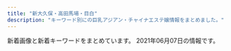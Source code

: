 ```yaml
---
title: "新大久保・高田馬場・目白"
description: "キーワード別にの巨乳アジアン・チャイナエステ嬢情報をまとめました。"
---
```


新着画像と新着キーワードをまとめています。
2021年06月07日の情報です。

<DmmAffiliateIns />
<KeywordTable
  shops={
    [
    {
        "keywords": {},
        "img_links": [
            "http://www.kity.work/img/yuka1.jpg",
            "http://www.kity.work/images/staff_t.jpg",
            "http://www.kity.work/images/7.jpg",
            "http://www.kity.work/img/nana1.jpg",
            "http://www.kity.work/img/sara2.jpg",
            "http://www.kity.work/images/interior_t.jpg",
            "http://www.kity.work/images/tg.jpg",
            "http://www.kity.work/images/s1.png",
            "http://www.kity.work/images/6.jpg",
            "http://www.kity.work/img/aoi2.jpg",
            "http://www.kity.work/images/head.jpg",
            "http://www.kity.work/img/sara1.jpg",
            "http://www.kity.work/images/int2.jpg",
            "http://www.kity.work/staff/yuka.jpg",
            "http://www.kity.work/images/3.jpg",
            "http://www.kity.work/staff/nana.jpg",
            "http://www.kity.work/images/tel.jpg",
            "http://www.kity.work/images/int1.jpg",
            "http://www.kity.work/images/news.jpg",
            "http://www.kity.work/images/s1.jpg",
            "http://www.kity.work/img/erina1.jpg",
            "http://www.kity.work/img/erina2.jpg",
            "http://www.kity.work/images/5.jpg",
            "http://www.kity.work/staff/sara.jpg",
            "http://www.kity.work/images/ac2.jpg",
            "http://www.kity.work/staff/erina.jpg",
            "http://www.kity.work/img/aoi1.jpg",
            "http://www.kity.work/images/sys.jpg",
            "http://www.kity.work/images/1.jpg",
            "http://www.kity.work/images/s2.jpg",
            "http://www.kity.work/img/yuka2.jpg",
            "http://www.kity.work/images/up.jpg",
            "http://www.kity.work/staff/aoi.jpg"
        ],
        "station": "JR\u9ad8\u7530\u99ac\u5834\u99c5\u65e9\u7a32\u7530\u53e3",
        "name": "\u98a8\u96c5\u5802 \uff5e\u3075\u3046\u304c\u3069\u3046\uff5e",
        "url": "http://www.kity.work/"
    },
    {
        "url": "http://massage-1.net/",
        "img_links": [
            "http://massage-1.net/images/staff_image/staf_05a.jpg",
            "http://massage-1.net/images/home/top.jpg",
            "http://massage-1.net/images/top/top_03.jpg",
            "http://massage-1.net/images/page_top.png",
            "http://massage-1.net/images/top/top_05.jpg",
            "http://massage-1.net/images/top/top_06.jpg",
            "http://massage-1.net/images/top/top_01.jpg",
            "http://massage-1.net/images/top/top_04.jpg",
            "http://massage-1.net/images/top/top_02.jpg",
            "http://massage-1.net/images/top/top_08.png"
        ],
        "station": "JR\u9ad8\u7530\u99ac\u5834\u99c5\u65e9\u7a32\u7530\u53e3",
        "name": "\u697d\u5712",
        "keywords": {}
    },
    {
        "img_links": [
            "https://www.cocoro556.in/img/material/p6_t1.png",
            "https://www.cocoro556.in/img/girl/list/slist12642f85375ac3eb532582567360874d2d6.jpg",
            "https://www.cocoro556.in/img/material/pageheaderimg2.jpg",
            "https://www.cocoro556.in/img/girl/thumb/smain1541a1f8e548a2959236fdd0e7abcde80ac7.jpg",
            "https://www.cocoro556.in/img/girl/main/smain1461f806d031a1244ccfaa8b4d307f6ef6d7.jpg",
            "https://www.cocoro556.in/img/material/photost1.png",
            "https://www.cocoro556.in/img/material/gm6_rollout.png",
            "https://www.cocoro556.in/img/material/photost5.png",
            "https://www.cocoro556.in/img/girl/list/slist146f806d031a1244ccfaa8b4d307f6ef6d7.jpg",
            "https://www.cocoro556.in/img/girl/thumb/smain1491773ceed1a7cd35919e9c6866285fb943.jpg",
            "https://www.cocoro556.in/img/girl/list/slist149a7ba2e87eeed7d2ede49599bc2037647.jpg",
            "https://www.cocoro556.in/img/girl/main/smain164135ee9e4407f412c3d2708030a189f1c0.jpg",
            "https://www.cocoro556.in/img/girl/thumb/smain16626b52cc464ee28ef5cf18bb2b1e5be8c2.jpg",
            "https://www.cocoro556.in/img/girl/thumb/smain1441346e3df3ff1cef1386c89c6ba9e9f72e.jpg",
            "https://www.cocoro556.in/img/camp/camp20210501premium.jpg",
            "https://www.cocoro556.in/img/material/photost6.png",
            "https://www.cocoro556.in/img/material/top_t1.png",
            "https://www.cocoro556.in/img/girl/main/smain126142f85375ac3eb532582567360874d2d6.jpg",
            "https://www.cocoro556.in/img/camp/camp20210601.jpg",
            "https://www.cocoro556.in/img/material/top_t4.png",
            "https://www.cocoro556.in/img/material/gm5_rollover.png",
            "https://www.cocoro556.in/img/material/top_t2.png",
            "https://www.cocoro556.in/img/girl/list/slist144346e3df3ff1cef1386c89c6ba9e9f72e.jpg",
            "https://www.cocoro556.in/img/material/top_t3.png",
            "https://www.cocoro556.in/img/girl/thumb/smain1442346e3df3ff1cef1386c89c6ba9e9f72e.jpg",
            "https://www.cocoro556.in/img/material/p2_t2_sub_m1_1.png",
            "https://www.cocoro556.in/img/girl/thumb/smain1542a1f8e548a2959236fdd0e7abcde80ac7.jpg",
            "https://www.cocoro556.in/img/material/p2_t2_subt5_m1.png",
            "https://www.cocoro556.in/img/material/p2_t2_subt3.png",
            "https://www.cocoro556.in/img/girl/thumb/smain1461f806d031a1244ccfaa8b4d307f6ef6d7.jpg",
            "https://www.cocoro556.in/img/material/gm3_rollout.png",
            "https://www.cocoro556.in/img/girl/thumb/smain164135ee9e4407f412c3d2708030a189f1c0.jpg",
            "https://www.cocoro556.in/img/girl/thumb/smain16636b52cc464ee28ef5cf18bb2b1e5be8c2.jpg",
            "https://www.cocoro556.in/img/girl/thumb/smain16616b52cc464ee28ef5cf18bb2b1e5be8c2.jpg",
            "https://www.cocoro556.in/img/material/accminimgrev1.jpg",
            "https://www.cocoro556.in/img/material/photost2rev1.png",
            "https://www.cocoro556.in/img/material/pageheaderimg4.jpg",
            "https://www.cocoro556.in/img/material/mobilesite.png",
            "https://www.cocoro556.in/img/girl/list/slist16435ee9e4407f412c3d2708030a189f1c0.jpg",
            "https://www.cocoro556.in/img/material/p2_t2_subt2.png",
            "https://www.cocoro556.in/img/material/p2_t2_subt5_m2.png",
            "https://www.cocoro556.in/img/girl/thumb/smain1673d805234c8fbb465b0ed26b0a1e25b455.jpg",
            "https://www.cocoro556.in/img/material/p2_t2_subt1.png",
            "https://www.cocoro556.in/img/material/photost4rev1.png",
            "https://www.cocoro556.in/img/material/top_t3_imgrev1.jpg",
            "https://www.cocoro556.in/img/material/pd_number.png",
            "https://www.cocoro556.in/img/girl/thumb/smain1421b75436b0012f83588e08b8d8eb48c8c2.jpg",
            "https://www.cocoro556.in/img/girl/main/smain16616b52cc464ee28ef5cf18bb2b1e5be8c2.jpg",
            "https://www.cocoro556.in/img/girl/thumb/smain1423ae12bc52cc115b3190fbe6a84a8ffa74.jpg",
            "https://www.cocoro556.in/img/material/p2_t2_sub_m1_3.png",
            "https://www.cocoro556.in/img/material/p2_t2_subt4_m1.png",
            "https://www.cocoro556.in/img/girl/thumb/smain1543ab2e0ee9f9fde8103e9fe80e33b07761.jpg",
            "https://www.cocoro556.in/img/material/gm1_rollout.png",
            "https://www.cocoro556.in/img/girl/thumb/smain126332fd72809eba38056753c1720b05d8d5.jpg",
            "https://www.cocoro556.in/img/material/pd_st1.png",
            "https://www.cocoro556.in/img/material/p5_t1.png",
            "https://www.cocoro556.in/img/girl/main/smain1491773ceed1a7cd35919e9c6866285fb943.jpg",
            "https://www.cocoro556.in/img/girl/thumb/smain1671d805234c8fbb465b0ed26b0a1e25b455.jpg",
            "https://www.cocoro556.in/img/material/gm2_rollover.png",
            "https://www.cocoro556.in/img/girl/thumb/smain14634879628e490d1ecf1cd7a9d727569f95.jpg",
            "https://www.cocoro556.in/img/girl/thumb/smain14922dea5bdda380e76839c012ab24bd9f82.jpg",
            "https://www.cocoro556.in/img/girl/thumb/smain126142f85375ac3eb532582567360874d2d6.jpg",
            "https://www.cocoro556.in/img/camp/camp20210403short.jpg",
            "https://www.cocoro556.in/img/material/gm3_rollover.png",
            "https://www.cocoro556.in/img/girl/thumb/smain1672d805234c8fbb465b0ed26b0a1e25b455.jpg",
            "https://www.cocoro556.in/img/material/pageheaderimg3.jpg",
            "https://www.cocoro556.in/img/material/pd_st3.png",
            "https://www.cocoro556.in/img/material/top_t3_subt1.png",
            "https://www.cocoro556.in/img/material/p2_t2_subt4.png",
            "https://www.cocoro556.in/img/material/leftinfo.png",
            "https://www.cocoro556.in/img/girl/thumb/smain126242f85375ac3eb532582567360874d2d6.jpg",
            "https://www.cocoro556.in/img/girl/thumb/smain1443346e3df3ff1cef1386c89c6ba9e9f72e.jpg",
            "https://www.cocoro556.in/img/girl/list/slist1666b52cc464ee28ef5cf18bb2b1e5be8c2.jpg",
            "https://www.cocoro556.in/img/material/gm2_rollout.png",
            "https://www.cocoro556.in/img/girl/thumb/smain1422b75436b0012f83588e08b8d8eb48c8c2.jpg",
            "https://www.cocoro556.in/img/material/p6_t3_subt1.png",
            "https://www.cocoro556.in/img/material/p3_1_t1.png",
            "https://www.cocoro556.in/img/material/ftel.png",
            "https://www.cocoro556.in/img/girl/main/smain1541a1f8e548a2959236fdd0e7abcde80ac7.jpg",
            "https://www.cocoro556.in/img/material/photost3rev1.png",
            "https://www.cocoro556.in/img/material/photost7.png",
            "https://www.cocoro556.in/img/material/p2_t2_subt5.png",
            "https://www.cocoro556.in/img/material/pageheaderimg1.jpg",
            "https://www.cocoro556.in/img/material/gm4_rollout.png",
            "https://www.cocoro556.in/img/girl/thumb/smain1493773ceed1a7cd35919e9c6866285fb943.jpg",
            "https://www.cocoro556.in/img/material/p3_t1.png",
            "https://www.cocoro556.in/img/girl/list/slist167f0b4414b94d2c934624a47b21815ef54.jpg",
            "https://www.cocoro556.in/img/material/p2_t2.png",
            "https://www.cocoro556.in/img/girl/thumb/smain1462f806d031a1244ccfaa8b4d307f6ef6d7.jpg",
            "https://www.cocoro556.in/img/material/age_rollout.png",
            "https://www.cocoro556.in/img/material/gm1_rollover.png",
            "https://www.cocoro556.in/img/girl/main/smain1421b75436b0012f83588e08b8d8eb48c8c2.jpg",
            "https://www.cocoro556.in/img/material/p6_t2.png",
            "https://www.cocoro556.in/img/material/p6_t2_subt1.png",
            "https://www.cocoro556.in/img/material/gm5_rollout.png",
            "https://www.cocoro556.in/img/girl/list/slist142b75436b0012f83588e08b8d8eb48c8c2.jpg",
            "https://www.cocoro556.in/img/material/gm6_rollover.png",
            "https://www.cocoro556.in/img/girl/list/slist154a1f8e548a2959236fdd0e7abcde80ac7.jpg",
            "https://www.cocoro556.in/img/material/p6_t3.png",
            "https://www.cocoro556.in/img/girl/main/smain1441346e3df3ff1cef1386c89c6ba9e9f72e.jpg",
            "https://www.cocoro556.in/img/material/p2_t2_sub_m1_2.png",
            "https://www.cocoro556.in/img/material/pd_st2.png",
            "https://www.cocoro556.in/img/girl/main/smain1671d805234c8fbb465b0ed26b0a1e25b455.jpg"
        ],
        "name": "COCORO",
        "keywords": {
            "E": 1,
            "\u30bb\u30af\u30b7\u30fc": 1,
            "C": 21
        },
        "url": "https://www.cocoro556.in/",
        "station": "JR\u5927\u4e45\u4fdd\u99c5\u5317\u53e3"
    },
    {
        "url": "http://esthe.top/",
        "name": "RAN\uff5e\u30e9\u30f3\uff5e",
        "station": "JR\u9ad8\u7530\u99ac\u5834\u99c5\u6771\u53e3",
        "img_links": [
            "http://esthe.top/images/demo/slider/tooltips/slide1.png",
            "http://esthe.top/images/room_images/gallery-01.jpg",
            "http://esthe.top/images/Bottom_02.jpg",
            "http://esthe.top/images/room_images/gallery-05.jpg",
            "http://esthe.top/images/room_images/gallery-03.jpg",
            "http://esthe.top/images/acs_ima/access-03.jpg",
            "http://esthe.top/images/room_images/index-01.jpg",
            "http://esthe.top/images/room_images/gallery-02.jpg",
            "http://esthe.top/images/Bottom_01.jpg",
            "http://esthe.top/images/an_2_06.jpg",
            "http://esthe.top/images/demo/slider/images/slide3.png",
            "http://esthe.top/images/acs_ima/access-04.jpg",
            "http://esthe.top/images/room_images/gallery-06.jpg",
            "http://esthe.top/images/staff_images/staff_010b.jpg",
            "http://esthe.top/images/room_images/index-02.jpg",
            "http://esthe.top/images/staff_images/staff_012a.jpg",
            "http://esthe.top/images/staff_images/staff_09a.jpg",
            "http://esthe.top/images/staff_images/staff_010a.jpg",
            "http://esthe.top/images/demo/slider/images/slide2.png",
            "http://esthe.top/images/demo/slider/images/slide4.png",
            "http://esthe.top/images/an_1_02.jpg",
            "http://esthe.top/images/staff_images/staff_04a.jpg",
            "http://esthe.top/images/an_1_05.jpg",
            "http://esthe.top/images/room_images/gallery-04.jpg",
            "http://esthe.top/images/staff_images/staff_09b.jpg",
            "http://esthe.top/images/demo/slider/tooltips/slide3.png",
            "http://esthe.top/images/an_2_05.jpg",
            "http://esthe.top/images/an_1_03.jpg",
            "http://esthe.top/images/demo/slider/tooltips/slide4.png",
            "http://esthe.top/images/an_2_03.jpg",
            "http://esthe.top/images/demo/slider/tooltips/slide5.png",
            "http://esthe.top/images/QRcode.jpg",
            "http://esthe.top/images/an_1_06.jpg",
            "http://esthe.top/images/acs_ima/access-01.jpg",
            "http://esthe.top/images/staff_images/staff_01a.jpg",
            "http://esthe.top/images/an_1_07.jpg",
            "http://esthe.top/images/demo/slider/images/slide1.png",
            "http://esthe.top/images/an_2_04.jpg",
            "http://esthe.top/images/demo/slider/images/slide5.png",
            "http://esthe.top/images/staff_images/staff_07a.jpg",
            "http://esthe.top/images/index_02.jpg",
            "http://esthe.top/images/staff_images/staff_07b.jpg",
            "http://esthe.top/images/staff_images/staff_04b.jpg",
            "http://esthe.top/images/acs_ima/access-02.jpg",
            "http://esthe.top/images/demo/slider/tooltips/slide2.png",
            "http://esthe.top/images/an_2_02.jpg",
            "http://esthe.top/images/staff_images/staff_01b.jpg",
            "http://esthe.top/images/an_1_04.jpg",
            "http://esthe.top/images/an_2_07.jpg",
            "http://esthe.top/images/staff_images/staff_013a.jpg"
        ],
        "keywords": {}
    },
    {
        "img_links": [
            "http://www.enchuen.com/images/img_service01.png",
            "http://www.enchuen.com/images/tw_footer.png",
            "http://www.enchuen.com/images/img_comimgsoon.jpg",
            "http://www.enchuen.com/images/interior02.jpg",
            "http://www.enchuen.com/images/btn_gnavi03_no.png",
            "http://www.enchuen.com/images/top_slider2.jpg",
            "http://www.enchuen.com/images/img_service02.png",
            "http://www.enchuen.com/images/h2_contact.png",
            "http://www.enchuen.com/images/interior01.jpg",
            "http://www.enchuen.com/images/interior04_s.jpg",
            "http://www.enchuen.com/images/icon_eng.png",
            "http://www.enchuen.com/images/img_aromaoil.png",
            "http://www.enchuen.com/images/therapist_yona.jpg",
            "http://www.enchuen.com/images/interior04.jpg",
            "http://www.enchuen.com/images/h2_information.png",
            "http://www.enchuen.com/images/top_slider1.jpg",
            "http://www.enchuen.com/images/interior03_s.jpg",
            "http://www.enchuen.com/images/therapist_kaori_s.jpg",
            "http://www.enchuen.com/images/therapist_noa_s.jpg",
            "http://www.enchuen.com/images/h2_alliancegide.png",
            "http://www.enchuen.com/images/h2_alliancegide2.png",
            "http://www.enchuen.com/images/mail_header.png",
            "http://www.enchuen.com/images/img_service06.png",
            "http://www.enchuen.com/images/h2_linkban.png",
            "http://www.enchuen.com/images/tw_header.png",
            "http://www.enchuen.com/images/therapist_kaori.jpg",
            "http://www.enchuen.com/images/h2_servicecontents.png",
            "http://www.enchuen.com/images/h2_alltherapist.png",
            "http://www.enchuen.com/images/interior01_s.jpg",
            "http://www.enchuen.com/images/mess_footer.png",
            "http://www.enchuen.com/images/top_slider3.jpg",
            "http://www.enchuen.com/images/interior02_s.jpg",
            "http://www.enchuen.com/images/img_slider02.png",
            "http://www.enchuen.com/images/therapist_yume.jpg",
            "http://www.enchuen.com/images/therapist_noa.jpg",
            "http://www.enchuen.com/images/h2_link01.png",
            "http://www.enchuen.com/images/ins_header.png",
            "http://www.enchuen.com/images/img_service04.png",
            "http://www.enchuen.com/images/img_service05.png",
            "http://www.enchuen.com/images/ins_footer.png",
            "http://www.enchuen.com/images/top_slider6.jpg",
            "http://www.enchuen.com/images/ban-tel.png",
            "http://www.enchuen.com/images/btn_gnavi04_no.png",
            "http://www.enchuen.com/images/btn_gnavi06_no.png",
            "http://www.enchuen.com/images/top_slider5.jpg",
            "http://www.enchuen.com/images/therapist_yume_s.jpg",
            "http://www.enchuen.com/images/btn_gnavi05_no.png",
            "http://www.enchuen.com/images/icon_chi.png",
            "http://www.enchuen.com/images/h2_qa.png",
            "http://www.enchuen.com/images/a_qa.png",
            "http://www.enchuen.com/images/q_qa.png",
            "http://www.enchuen.com/images/h2_instagam.png",
            "http://www.enchuen.com/images/btn_gnavi01_no.png",
            "http://www.enchuen.com/images/img_slider03.png",
            "http://www.enchuen.com/images/img_service03.png",
            "http://www.enchuen.com/images/img_slider01.png",
            "http://www.enchuen.com/images/img_service07.png",
            "http://www.enchuen.com/images/top_slider4.jpg",
            "http://www.enchuen.com/images/tel_header.png",
            "http://www.enchuen.com/images/therapist_yona_s.jpg",
            "http://www.enchuen.com/images/btn_gnavi02_no.png",
            "http://www.enchuen.com/images/pagetop.png",
            "http://www.enchuen.com/images/h2_twitter.png",
            "http://www.enchuen.com/images/interior03.jpg"
        ],
        "url": "http://www.enchuen.com/",
        "station": "JR\u65b0\u5927\u4e45\u4fdd\u99c5",
        "keywords": {
            "C": 4
        },
        "name": "\u7e01\u4e2d\u7e01\uff5e\u3048\u3093\u3061\u3085\u3046\u3048\u3093\uff5e"
    },
    {
        "keywords": {},
        "url": "https://venus.tyo.ac/",
        "name": "Venus -\u30f4\u30a3\u30fc\u30ca\u30b9-",
        "station": "JR\u5927\u4e45\u4fdd\u99c5\u5357\u53e3",
        "img_links": []
    },
    {
        "station": "\u65b0\u5927\u4e45\u4fdd\u99c5",
        "keywords": {},
        "url": "http://www.e-candy.work/",
        "img_links": [
            "http://www.e-candy.work/images/3.jpg",
            "http://www.e-candy.work/images/newface.png",
            "http://www.e-candy.work/images/tel.jpg",
            "http://www.e-candy.work/images/news.jpg",
            "http://www.e-candy.work/images/interior_t.png",
            "http://www.e-candy.work/images/7.jpg",
            "http://www.e-candy.work/images/info.png",
            "http://www.e-candy.work/images/5.jpg",
            "http://www.e-candy.work/images/int1.png",
            "http://www.e-candy.work/images/mobile.jpg",
            "http://www.e-candy.work/images/s1.png",
            "http://www.e-candy.work/img/miki1.jpg",
            "http://www.e-candy.work/images/4.jpg",
            "http://www.e-candy.work/images/sys3.png",
            "http://www.e-candy.work/images/1.jpg",
            "http://www.e-candy.work/images/12.jpg",
            "http://www.e-candy.work/img/nami1.jpg",
            "http://www.e-candy.work/images/6.jpg",
            "http://www.e-candy.work/img/nana1.jpg",
            "http://www.e-candy.work/images/sys1.jpg",
            "http://www.e-candy.work/img/haruka1.jpg",
            "http://www.e-candy.work/img/rina1.jpg",
            "http://www.e-candy.work/images/9.jpg",
            "http://www.e-candy.work/img/yui1.jpg",
            "http://www.e-candy.work/img/mimi1.jpg",
            "http://www.e-candy.work/images/sys2.jpg",
            "http://www.e-candy.work/img/ai1.jpg",
            "http://www.e-candy.work/images/10.jpg",
            "http://www.e-candy.work/img/risa1.jpg",
            "http://www.e-candy.work/images/11.jpg",
            "http://www.e-candy.work/images/head.jpg",
            "http://www.e-candy.work/images/8.jpg",
            "http://www.e-candy.work/img/hana1.jpg",
            "http://www.e-candy.work/img/aya1.jpg",
            "http://www.e-candy.work/images/int2.png",
            "http://www.e-candy.work/images/staff_t.png"
        ],
        "name": "Lui\uff5e\u30eb\u30a4\uff5e"
    },
    {
        "img_links": [],
        "url": "http://gogonoheya.ies.fun/",
        "name": "Rabenda\u30fb\u30e9\u30d9\u30f3\u30c0\u30fc",
        "keywords": {},
        "station": "JR\u5927\u4e45\u4fdd\u99c5\u5317\u53e3"
    },
    {
        "url": "http://familiar.tyo.cm/",
        "keywords": {
            "87": 54,
            "88": 20,
            "83": 6,
            "86": 72,
            "E": 25,
            "D": 145,
            "85": 20,
            "C": 2
        },
        "name": "Familiar\u30fb\u30d5\u30a1\u30df\u30ea\u30fc\u30a2",
        "img_links": [
            "http://familiar.tyo.cm/photos/sites/37/2018/12/2018121903022968.jpg",
            "http://familiar.tyo.cm/photos/sites/37/2019/06/2019061502562797.jpg",
            "http://familiar.tyo.cm/photos/sites/37/2019/06/2019060406241084.jpg",
            "http://familiar.tyo.cm/photos/sites/37/2019/03/2019032406115451.jpg",
            "http://familiar.tyo.cm/photos/sites/37/2019/09/2019090503385014.jpg",
            "http://familiar.tyo.cm/photos/sites/37/2019/06/201906040617136.jpg",
            "http://familiar.tyo.cm/photos/sites/37/2019/11/2019110802115992.jpg",
            "http://familiar.tyo.cm/photos/sites/37/2019/06/2019061502562745.jpg",
            "http://familiar.tyo.cm/images/s_link.jpg",
            "http://familiar.tyo.cm/photos/sites/37/2019/06/2019060406161857.jpg",
            "http://familiar.tyo.cm/images/s_news.jpg",
            "http://familiar.tyo.cm/photos/sites/37/2019/03/2019031806471671.jpg",
            "http://familiar.tyo.cm/photos/sites/37/2019/10/2019102502193826.jpg",
            "http://familiar.tyo.cm/photos/sites/37/2021/05/2021052506414738.jpg",
            "http://familiar.tyo.cm/photos/sites/37/2019/10/2019102502193551.jpg",
            "http://familiar.tyo.cm/photos/sites/37/2019/10/2019100304481325.jpg",
            "http://familiar.tyo.cm/images/1.png",
            "http://familiar.tyo.cm/photos/sites/37/2019/10/2019102408541458.jpg",
            "http://familiar.tyo.cm/photos/sites/37/2019/11/2019112902341792.jpg",
            "http://familiar.tyo.cm/photos/sites/37/2019/03/2019032406115312.jpg",
            "http://familiar.tyo.cm/photos/sites/37/2019/12/2019120401354873.jpg",
            "http://familiar.tyo.cm/photos/sites/37/2019/11/2019112002511160.jpg",
            "http://familiar.tyo.cm/photos/sites/37/2019/12/2019120401354980.jpg",
            "http://familiar.tyo.cm/images/mobile.jpg",
            "http://familiar.tyo.cm/photos/sites/37/2019/03/2019032406115446.jpg",
            "http://familiar.tyo.cm/photos/sites/37/2019/03/2019032406115311.jpg",
            "http://familiar.tyo.cm/photos/sites/37/2019/06/2019061502562798.jpg",
            "http://familiar.tyo.cm/photos/sites/37/2019/09/201909270657496.jpg",
            "http://familiar.tyo.cm/photos/sites/37/2019/12/2019120502264671.jpg",
            "http://familiar.tyo.cm/photos/sites/37/2019/12/201912130833132.jpg",
            "http://familiar.tyo.cm/photos/sites/37/2019/03/2019032406115440.jpg",
            "http://familiar.tyo.cm/photos/sites/37/2019/06/2019062210030384.jpg",
            "http://familiar.tyo.cm/photos/sites/37/2019/12/2019120401355046.jpg",
            "http://familiar.tyo.cm/photos/sites/37/2018/12/2018121903013346.jpg",
            "http://familiar.tyo.cm/photos/sites/37/2019/03/2019032406115598.jpg",
            "http://familiar.tyo.cm/images/s_staff.jpg",
            "http://familiar.tyo.cm/photos/sites/37/2021/05/2021052506592522.jpg",
            "http://familiar.tyo.cm/images/top.png",
            "http://familiar.tyo.cm/photos/sites/37/2019/03/2019032406115491.jpg",
            "http://familiar.tyo.cm/images/tel.png"
        ],
        "station": "JR\u65b0\u5927\u4e45\u4fdd\u99c5"
    },
    {
        "station": "JR\u5927\u4e45\u4fdd\u99c5\u5317\u53e3",
        "keywords": {},
        "img_links": [
            "http://p-aroma.work/staff/mayu.jpg",
            "http://p-aroma.work/staff/haru.jpg",
            "http://p-aroma.work/images/interior_t.png",
            "http://p-aroma.work/images/mobile.jpg",
            "http://p-aroma.work/images/tel.jpg",
            "http://p-aroma.work/images/2.jpg",
            "http://p-aroma.work/img/ayaka1.png",
            "http://p-aroma.work/images/int1.png",
            "http://p-aroma.work/images/1.jpg",
            "http://p-aroma.work/images/3.jpg",
            "http://p-aroma.work/images/s1.png",
            "http://p-aroma.work/staff/ayaka.jpg",
            "http://p-aroma.work/img/haru1.png",
            "http://p-aroma.work/img/rina1.png",
            "http://p-aroma.work/images/4.jpg",
            "http://p-aroma.work/staff/mirai.jpg",
            "http://p-aroma.work/images/s1.jpg",
            "http://p-aroma.work/images/sys.png",
            "http://p-aroma.work/images/7.jpg",
            "http://p-aroma.work/images/head.jpg",
            "http://p-aroma.work/images/news.jpg",
            "http://p-aroma.work/staff/rina.jpg",
            "http://p-aroma.work/img/mayu1.png",
            "http://p-aroma.work/images/staff_t.png",
            "http://p-aroma.work/img/mirai1.png",
            "http://p-aroma.work/img/kasumi1.png",
            "http://p-aroma.work/images/s2.jpg",
            "http://p-aroma.work/staff/kasumi.jpg",
            "http://p-aroma.work/images/int2.png",
            "http://p-aroma.work/images/6.jpg"
        ],
        "name": "\u7652\u3057\u306e\u51fa\u4f1a\u3044",
        "url": "http://p-aroma.work/"
    },
    {
        "img_links": [
            "http://aes-treat.com/pic/top1.jpg",
            "http://aes-treat.com/scdl/staff/11111.jpg",
            "http://aes-treat.com/pic/top2.jpg",
            "http://aes-treat.com/scdl/staff/10811mb.jpg",
            "http://aes-treat.com/scdl/staff/10901mb.jpg",
            "http://aes-treat.com/scdl/staff/10941.jpg",
            "http://aes-treat.com/scdl/staff/10902.jpg",
            "http://aes-treat.com/scdl/staff/11051mb.jpg",
            "http://aes-treat.com/scdl/staff/10901.jpg",
            "http://aes-treat.com/scdl/staff/10771mb.jpg",
            "http://aes-treat.com/scdl/staff/11121mb.jpg",
            "http://aes-treat.com/img/ttl_nouka.jpg",
            "http://aes-treat.com/scdl/staff/10841mb.jpg",
            "http://aes-treat.com/scdl/staff/11081mb.jpg",
            "http://aes-treat.com/scdl/staff/11151mb.jpg",
            "http://aes-treat.com/scdl/staff/11041.jpg",
            "http://aes-treat.com/scdl/staff/11161.jpg",
            "http://aes-treat.com/scdl/staff/10171mb.jpg",
            "http://aes-treat.com/scdl/staff/11151.jpg",
            "http://aes-treat.com/pic/head.jpg",
            "http://aes-treat.com/scdl/staff/10941mb.jpg",
            "http://aes-treat.com/scdl/staff/10681.jpg",
            "http://aes-treat.com/scdl/staff/11121.jpg",
            "http://aes-treat.com/scdl/staff/11101mb.jpg",
            "http://aes-treat.com/scdl/staff/11091.jpg",
            "http://aes-treat.com/scdl/staff/11201mb.jpg",
            "http://aes-treat.com/scdl/staff/11111mb.jpg",
            "http://aes-treat.com/img/ttl_sister.png",
            "http://aes-treat.com/scdl/staff/10861.jpg",
            "http://aes-treat.com/scdl/staff/10651.jpg",
            "http://aes-treat.com/scdl/staff/11161mb.jpg",
            "http://aes-treat.com/scdl/staff/11191mb.jpg",
            "http://aes-treat.com/scdl/staff/11201.jpg",
            "http://aes-treat.com/img/ttl_mobile.jpg",
            "http://aes-treat.com/img/ttl_attbnr.jpg",
            "http://aes-treat.com/i/files/homeimg.jpg",
            "http://aes-treat.com/scdl/staff/10861mb.jpg",
            "http://aes-treat.com/scdl/staff/10171.jpg",
            "http://aes-treat.com/scdl/staff/10971mb.jpg",
            "http://aes-treat.com/scdl/staff/11101.jpg",
            "http://aes-treat.com/scdl/staff/10651mb.jpg",
            "http://aes-treat.com/scdl/staff/11131mb.jpg",
            "http://aes-treat.com/scdl/staff/10721.jpg",
            "http://aes-treat.com/scdl/staff/10721mb.jpg",
            "http://aes-treat.com/scdl/staff/10891.jpg",
            "http://aes-treat.com/scdl/staff/11091mb.jpg",
            "http://aes-treat.com/scdl/staff/11131.jpg",
            "http://aes-treat.com/scdl/staff/10981mb.jpg",
            "http://aes-treat.com/scdl/staff/10971.jpg",
            "http://aes-treat.com/img/ttl_staff.png",
            "http://aes-treat.com/scdl/staff/10841.jpg",
            "http://aes-treat.com/img/ttl_att.png",
            "http://aes-treat.com/scdl/staff/10681mb.jpg",
            "http://aes-treat.com/scdl/staff/11211mb.jpg",
            "http://aes-treat.com/scdl/staff/11041mb.jpg",
            "http://aes-treat.com/scdl/staff/11162.jpg",
            "http://aes-treat.com/scdl/staff/10891mb.jpg",
            "http://aes-treat.com/scdl/staff/10771.jpg",
            "http://aes-treat.com/scdl/staff/11051.jpg",
            "http://aes-treat.com/scdl/staff/10842.jpg",
            "http://aes-treat.com/scdl/staff/11081.jpg",
            "http://aes-treat.com/scdl/staff/11191.jpg",
            "http://aes-treat.com/scdl/staff/10972.jpg",
            "http://aes-treat.com/scdl/staff/10981.jpg",
            "http://aes-treat.com/img/system/campaign.jpg",
            "http://aes-treat.com/scdl/staff/11211.jpg",
            "http://aes-treat.com/scdl/staff/10811.jpg"
        ],
        "name": "Lovely Heart \u5927\u4e45\u4fdd\u5225\u9928",
        "keywords": {
            "C": 37
        },
        "url": "http://aes-treat.com/",
        "station": "JR\u5927\u4e45\u4fdd\u99c5\u5317\u53e3"
    },
    {
        "keywords": {
            "C": 16,
            "86": 3,
            "83": 3
        },
        "img_links": [
            "http://familiar.ests.jp/images/s_staff.png",
            "http://familiar.ests.jp/images/top.jpg",
            "http://familiar.ests.jp/images/acc.png",
            "http://familiar.ests.jp/photos/sites/33/2019/09/2019092318545965.jpg",
            "http://familiar.ests.jp/photos/sites/33/2020/10/2020101409554799.jpg",
            "http://familiar.ests.jp/images/bian.jpg",
            "http://familiar.ests.jp/photos/sites/33/2019/07/2019073009094778.jpg",
            "http://familiar.ests.jp/images/mobile.jpg",
            "http://familiar.ests.jp/photos/sites/33/2020/10/2020101901153954.jpg",
            "http://familiar.ests.jp/photos/sites/33/2019/09/2019092718570723.jpg",
            "http://familiar.ests.jp/images/staff_bj1s.png",
            "http://familiar.ests.jp/images/nei_bj1.png",
            "http://familiar.ests.jp/images/staff_bj4s.png",
            "http://familiar.ests.jp/images/news.png",
            "http://familiar.ests.jp/images/s_service.png",
            "http://familiar.ests.jp/images/service.jpg",
            "http://familiar.ests.jp/photos/sites/33/2019/09/2019092718554568.jpg",
            "http://familiar.ests.jp/images/info.png"
        ],
        "url": "http://familiar.ests.jp/",
        "station": "JR\u9ad8\u7530\u99ac\u5834\u99c5\u65e9\u7a32\u7530\u53e3",
        "name": "\u99ac\u5834one"
    },
    {
        "keywords": {
            "86": 4,
            "C": 3,
            "D": 2,
            "E": 2,
            "88": 3
        },
        "url": "http://www.aromaonly1.com/",
        "name": "NEW ONLY ONE",
        "station": "JR\u9ad8\u7530\u99ac\u5834\u99c5",
        "img_links": [
            "http://www.aromaonly1.com/images/service_10.jpg",
            "http://www.aromaonly1.com/uploads/ac75f516de3602f2ed5de1d9e2383a35.jpg",
            "http://www.aromaonly1.com/images/index_19.jpg",
            "http://www.aromaonly1.com/uploads/18799c1985ca7d1cd026808323ec51c2.jpg",
            "http://www.aromaonly1.com/uploads/015cba9c432d730d26583fe998534fa6.jpg",
            "http://www.aromaonly1.com/uploads/3e6ede4dd71b9611bfc0fc01fff82057.jpg",
            "http://www.aromaonly1.com/images/index_12.jpg",
            "http://www.aromaonly1.com/images/index_07.jpg",
            "http://www.aromaonly1.com/uploads/8e9e8b4d89b256773f17dff61368328c.jpg",
            "http://www.aromaonly1.com/uploads/b43afdf6c0db7020b472f89b05664984.jpg",
            "http://www.aromaonly1.com/images/index_11.jpg",
            "http://www.aromaonly1.com/images/index_04.jpg",
            "http://www.aromaonly1.com/images/link_10.jpg",
            "http://www.aromaonly1.com/images/service_11.jpg",
            "http://www.aromaonly1.com/images/index_15.jpg",
            "http://www.aromaonly1.com/images/index_02.jpg",
            "http://www.aromaonly1.com/images/index_18.jpg",
            "http://www.aromaonly1.com/my_work/images/pic1.png",
            "http://www.aromaonly1.com/images/girls_10.jpg",
            "http://www.aromaonly1.com/uploads/c24b4a66b959c50d941c227e2167e47a.jpg",
            "http://www.aromaonly1.com/images/index_08.jpg",
            "http://www.aromaonly1.com/uploads/66dc68de1f9c001b6f15d52303314efc.jpg",
            "http://www.aromaonly1.com/images/index_01.jpg",
            "http://www.aromaonly1.com/images/index_06.jpg",
            "http://www.aromaonly1.com/images/index_20.jpg",
            "http://www.aromaonly1.com/images/index_21.jpg",
            "http://www.aromaonly1.com/images/index_03.jpg",
            "http://www.aromaonly1.com/uploads/39a20c0f1405de5aa73fad53492e41be.jpg",
            "http://www.aromaonly1.com/images/aromaonly1_468x60.png",
            "http://www.aromaonly1.com/images/index_16.jpg",
            "http://www.aromaonly1.com/uploads/0d74a4af5e268e3562daa56048c13906.jpg",
            "http://www.aromaonly1.com/uploads/2f5941103973429d3981087968a845a3.jpg",
            "http://www.aromaonly1.com/images/index_17.jpg",
            "http://www.aromaonly1.com/images/fanhui.png",
            "http://www.aromaonly1.com/images/index_14.jpg",
            "http://www.aromaonly1.com/uploads/e01fa669285bc99ba782abfd90a08bb2.jpg",
            "http://www.aromaonly1.com/images/interior_10.jpg",
            "http://www.aromaonly1.com/uploads/5f4083d49285cbe64774b1bd70e86150.jpg",
            "http://www.aromaonly1.com/images/index_05.jpg",
            "http://www.aromaonly1.com/uploads/56e94a67d1aa4ea89d5f2064a387ab96.jpg"
        ]
    },
    {
        "name": "\u82b1",
        "url": "https://est-hana.com/",
        "station": "JR\u5927\u4e45\u4fdd\u99c5\u5317\u53e3",
        "img_links": [
            "https://est-hana.com/img/girl/list/slist110d5ce8a5906e2cdaf90af47c9395e0dff.jpg",
            "https://est-hana.com/img/material/staff_t1.png",
            "https://est-hana.com/img/girl/pickup/pickup20191208191053.jpg",
            "https://est-hana.com/img/girl/pickup/topgirl20180908131653.png",
            "https://est-hana.com/img/girl/pickup/pickup20180526173711.jpg",
            "https://est-hana.com/img/girl/thumb/smain1902e7f2a11706f93c08ab1eb76c57c0a501.jpg",
            "https://est-hana.com/img/girl/thumb/smain1931e3a7504f14e2050f14cb6782d72bb46c.jpg",
            "https://est-hana.com/img/girl/list/slist199a8b144d9cbd006fc9dffdf23ad77de07.jpg",
            "https://est-hana.com/img/girl/list/s86_list.jpg",
            "https://est-hana.com/img/girl/list/s173_face.jpg",
            "https://est-hana.com/img/material/top_t3.png",
            "https://est-hana.com/img/girl/list/sface110404ef9fc79e2a0a04d64b621c22a0c77.jpg",
            "https://est-hana.com/img/girl/thumb/smain83265230fc40840a020ba3ed47600db4b4a.jpg",
            "https://est-hana.com/img/girl/thumb/smain184149673a0eecbfdaab27d1a016ce6f4281.jpg",
            "https://est-hana.com/img/girl/thumb/smain1911ec56c0d5cc68365ea11e2e52a40272d8.jpg",
            "https://est-hana.com/img/girl/list/s180_list.jpg",
            "https://est-hana.com/img/material/gm4_rollout.png",
            "https://est-hana.com/img/material/top_t2_img_rev2.jpg",
            "https://est-hana.com/img/material/top_t6.png",
            "https://est-hana.com/img/material/photorenew4.jpg",
            "https://est-hana.com/img/material/massap1.jpg",
            "https://est-hana.com/img/material/massap3.jpg",
            "https://est-hana.com/img/girl/list/s86_face.jpg",
            "https://est-hana.com/img/whatnew/20200401_mask.jpg",
            "https://est-hana.com/img/material/topflashimg1.jpg",
            "https://est-hana.com/img/girl/pickup/pickup20190528135649.jpg",
            "https://est-hana.com/img/girl/list/sface191ec56c0d5cc68365ea11e2e52a40272d8.jpg",
            "https://est-hana.com/img/girl/thumb/s86_1.jpg",
            "https://est-hana.com/img/material/gm1_rollout.png",
            "https://est-hana.com/img/girl/pickup/pickup20181218104555.jpg",
            "https://est-hana.com/img/material/hosi4.png",
            "https://est-hana.com/img/girl/list/sface189e9ae2d8752cd8b9474ebd62df9909f9b.jpg",
            "https://est-hana.com/img/girl/main/smain1911ec56c0d5cc68365ea11e2e52a40272d8.jpg",
            "https://est-hana.com/img/girl/list/sface18449673a0eecbfdaab27d1a016ce6f4281.jpg",
            "https://est-hana.com/img/material/massa_t1.png",
            "https://est-hana.com/img/girl/list/s139_face.jpg",
            "https://est-hana.com/img/girl/thumb/s88_1.jpg",
            "https://est-hana.com/img/girl/list/s75_face.jpg",
            "https://est-hana.com/img/girl/main/smain184149673a0eecbfdaab27d1a016ce6f4281.jpg",
            "https://est-hana.com/img/material/photorenew2rev1.jpg",
            "https://est-hana.com/img/material/sys_course2_rev2.png",
            "https://est-hana.com/img/camp/camp20210601.png",
            "https://est-hana.com/img/girl/main/s180_1.jpg",
            "https://est-hana.com/img/girl/list/s180_face.jpg",
            "https://est-hana.com/img/girl/pickup/topgirl20180308214256.png",
            "https://est-hana.com/img/girl/pickup/topgirl20161016054301.png",
            "https://est-hana.com/img/girl/main/smain1931e3a7504f14e2050f14cb6782d72bb46c.jpg",
            "https://est-hana.com/img/girl/pickup/topgirl20140510202547.png",
            "https://est-hana.com/img/material/photorenew3.jpg",
            "https://est-hana.com/img/girl/list/sface19753ce52e0264e81a8a42e5d3c84dd833e.jpg",
            "https://est-hana.com/img/material/accsess_station.png",
            "https://est-hana.com/img/material/photorenew1.jpg",
            "https://est-hana.com/img/girl/thumb/s173_2.jpg",
            "https://est-hana.com/img/girl/list/s173_list.jpg",
            "https://est-hana.com/img/material/detailwaku.png",
            "https://est-hana.com/img/girl/thumb/s180_1.jpg",
            "https://est-hana.com/img/girl/thumb/s173_1.jpg",
            "https://est-hana.com/img/material/top_twitter.png",
            "https://est-hana.com/img/material/age.png",
            "https://est-hana.com/img/girl/thumb/smain184249673a0eecbfdaab27d1a016ce6f4281.jpg",
            "https://est-hana.com/img/girl/main/s173_1.jpg",
            "https://est-hana.com/img/whatnew/20200304.jpg",
            "https://est-hana.com/img/whatnew/20200401min60.jpg",
            "https://est-hana.com/img/girl/pickup/pickup20180830201105.jpg",
            "https://est-hana.com/img/material/top_t2.png",
            "https://est-hana.com/img/material/gm3_rollout.png",
            "https://est-hana.com/img/girl/list/s75_list.jpg",
            "https://est-hana.com/img/girl/list/sface199a8b144d9cbd006fc9dffdf23ad77de07.jpg",
            "https://est-hana.com/img/girl/list/slist2012ba9beda1a19f1ba57dcc87485d57321.jpg",
            "https://est-hana.com/img/material/gm2_rollout.png",
            "https://est-hana.com/img/girl/pickup/pickup20190118192153.jpg",
            "https://est-hana.com/img/girl/main/smain1901e7f2a11706f93c08ab1eb76c57c0a501.jpg",
            "https://est-hana.com/img/girl/list/slist189e9ae2d8752cd8b9474ebd62df9909f9b.jpg",
            "https://est-hana.com/img/girl/main/s163_1.jpg",
            "https://est-hana.com/img/girl/pickup/topgirl20190528141109.png",
            "https://est-hana.com/img/girl/thumb/s75_1.jpg",
            "https://est-hana.com/img/girl/list/s88_face.jpg",
            "https://est-hana.com/img/girl/list/s77_face.jpg",
            "https://est-hana.com/img/girl/thumb/smain1901e7f2a11706f93c08ab1eb76c57c0a501.jpg",
            "https://est-hana.com/img/material/line1.png",
            "https://est-hana.com/img/girl/list/slist18449673a0eecbfdaab27d1a016ce6f4281.jpg",
            "https://est-hana.com/img/girl/list/slist191ec56c0d5cc68365ea11e2e52a40272d8.jpg",
            "https://est-hana.com/img/girl/thumb/smain2011f76f2060b2832bbbbc9d7dcf4a818dfe.jpg",
            "https://est-hana.com/img/material/systme_t1.png",
            "https://est-hana.com/img/material/massap4.jpg",
            "https://est-hana.com/img/material/staff_t1rev1.png",
            "https://est-hana.com/img/girl/pickup/pickup20141227182613.jpeg",
            "https://est-hana.com/img/girl/main/smain197153ce52e0264e81a8a42e5d3c84dd833e.jpg",
            "https://est-hana.com/img/girl/pickup/pickup20190118192257.jpg",
            "https://est-hana.com/img/girl/main/s88_1.jpg",
            "https://est-hana.com/img/girl/main/smain1871110bf62c88dcefca310cdc127f9b11f2.jpg",
            "https://est-hana.com/img/material/massap7.jpg",
            "https://est-hana.com/img/girl/pickup/topgirl20141227182718.png",
            "https://est-hana.com/img/girl/thumb/smain18725b09cd881b1f036f9f4970616c10b474.jpg",
            "https://est-hana.com/img/material/hosi5.png",
            "https://est-hana.com/img/material/infopanel.png",
            "https://est-hana.com/img/material/photorenew5.jpg",
            "https://est-hana.com/img/girl/list/slist19753ce52e0264e81a8a42e5d3c84dd833e.jpg",
            "https://est-hana.com/img/girl/list/sface187386757ea62d773ca58e2457fc23b8e13.jpg",
            "https://est-hana.com/img/girl/pickup/topgirl20180526173824.png",
            "https://est-hana.com/img/girl/list/s139_list.jpg",
            "https://est-hana.com/img/material/d7.png",
            "https://est-hana.com/img/material/massap6.jpg",
            "https://est-hana.com/img/girl/main/smain1991a8b144d9cbd006fc9dffdf23ad77de07.jpg",
            "https://est-hana.com/img/material/sys_course1_rev2.png",
            "https://est-hana.com/img/material/massap2.jpg",
            "https://est-hana.com/img/material/returnbtn.png",
            "https://est-hana.com/img/girl/list/sface193e3a7504f14e2050f14cb6782d72bb46c.jpg",
            "https://est-hana.com/img/girl/list/slist19053cc33bb85f739f63e84c2ae2c41c2eb.jpg",
            "https://est-hana.com/img/girl/thumb/smain193281777917c863b2cd265723b9cb5a3c32.jpg",
            "https://est-hana.com/img/girl/thumb/smain197153ce52e0264e81a8a42e5d3c84dd833e.jpg",
            "https://est-hana.com/img/girl/list/sface8365230fc40840a020ba3ed47600db4b4a.jpg",
            "https://est-hana.com/img/girl/thumb/smain1891e9ae2d8752cd8b9474ebd62df9909f9b.jpg",
            "https://est-hana.com/img/material/massap5.jpg",
            "https://est-hana.com/img/material/top_t4.png",
            "https://est-hana.com/img/material/top_t5.png",
            "https://est-hana.com/img/girl/list/slist193a69a1a063a3159e298d18b691542266d.jpg",
            "https://est-hana.com/img/material/gm6_rollout.png",
            "https://est-hana.com/img/material/day.png",
            "https://est-hana.com/img/material/sys_etc.png",
            "https://est-hana.com/img/girl/main/smain2011f76f2060b2832bbbbc9d7dcf4a818dfe.jpg",
            "https://est-hana.com/img/girl/thumb/smain1871110bf62c88dcefca310cdc127f9b11f2.jpg",
            "https://est-hana.com/img/girl/pickup/pickup20190227121102.jpg",
            "https://est-hana.com/img/material/sframe2014.png",
            "https://est-hana.com/img/material/m6.png",
            "https://est-hana.com/img/material/month.png",
            "https://est-hana.com/img/girl/thumb/smain1991a8b144d9cbd006fc9dffdf23ad77de07.jpg",
            "https://est-hana.com/img/girl/pickup/pickup20190121202926.jpg",
            "https://est-hana.com/img/girl/main/s86_1.jpg",
            "https://est-hana.com/img/material/w1.png",
            "https://est-hana.com/img/material/sys_course3_rev1.png",
            "https://est-hana.com/img/girl/list/sface201dc74ab8dea78d771771d5fda7bccc989.jpg",
            "https://est-hana.com/img/girl/list/s77_list.jpg",
            "https://est-hana.com/img/girl/thumb/smain1912da4fa2da2e801312734721e1a44d8e19.jpg",
            "https://est-hana.com/img/girl/list/s88_list.jpg",
            "https://est-hana.com/img/girl/list/s163_face.jpg",
            "https://est-hana.com/img/girl/list/s163_list.jpg",
            "https://est-hana.com/img/girl/thumb/s163_1.jpg",
            "https://est-hana.com/img/material/staffdetail_t1.png",
            "https://est-hana.com/img/girl/pickup/pickup20191214162524.jpg",
            "https://est-hana.com/img/girl/thumb/smain83165230fc40840a020ba3ed47600db4b4a.jpg",
            "https://est-hana.com/img/material/gm5_rollout.png",
            "https://est-hana.com/img/girl/pickup/topgirl20140502225842.png",
            "https://est-hana.com/img/girl/list/slist187110f9d5212fd19d8b8410ec6bff294e6.jpg",
            "https://est-hana.com/img/girl/main/smain1891e9ae2d8752cd8b9474ebd62df9909f9b.jpg",
            "https://est-hana.com/img/material/click_tel_btn.png",
            "https://est-hana.com/img/material/accsess_picter2.jpg",
            "https://est-hana.com/img/material/systme_t2.png",
            "https://est-hana.com/img/material/sys_option.png",
            "https://est-hana.com/img/girl/thumb/smain19725e2ed7efe2de621955e09d12295a13ee.jpg",
            "https://est-hana.com/img/girl/main/s75_1.jpg",
            "https://est-hana.com/img/girl/list/slist8365230fc40840a020ba3ed47600db4b4a.jpg",
            "https://est-hana.com/img/girl/thumb/smain1913da4fa2da2e801312734721e1a44d8e19.jpg",
            "https://est-hana.com/img/girl/list/sface190e7f2a11706f93c08ab1eb76c57c0a501.jpg",
            "https://est-hana.com/img/girl/main/smain83165230fc40840a020ba3ed47600db4b4a.jpg"
        ],
        "keywords": {
            "E": 4,
            "C": 40
        }
    },
    {
        "station": "JR\u5927\u4e45\u4fdd\u99c5\u5317\u53e3",
        "name": "\u6c34\u8272-\u30df\u30ba\u30a4\u30ed-",
        "keywords": {},
        "url": "http://kobo.mssg.jp/",
        "img_links": [
            "http://kobo.mssg.jp/images/staff_9b.jpg",
            "http://kobo.mssg.jp/images/wenzi-staff.png",
            "http://kobo.mssg.jp/images/staff_10a.jpg",
            "http://kobo.mssg.jp/layer/images/top/top_01.jpg",
            "http://kobo.mssg.jp/images/staff_9a.jpg",
            "http://kobo.mssg.jp/images/staff_bj4.png",
            "http://kobo.mssg.jp/images/staff_2b.jpg",
            "http://kobo.mssg.jp/layer/images/top/top_03.jpg",
            "http://kobo.mssg.jp/layer/images/top.jpg",
            "http://kobo.mssg.jp/layer/images/top/top_02.jpg",
            "http://kobo.mssg.jp/images/staff_2a.jpg",
            "http://kobo.mssg.jp/images/top2.jpg",
            "http://kobo.mssg.jp/layer/images/top/top_08.png",
            "http://kobo.mssg.jp/images/s_info.png",
            "http://kobo.mssg.jp/images/staff_4.jpg",
            "http://kobo.mssg.jp/images/staff_5.jpg",
            "http://kobo.mssg.jp/images/1.jpg",
            "http://kobo.mssg.jp/images/info.png",
            "http://kobo.mssg.jp/layer/images/top/top_05.jpg",
            "http://kobo.mssg.jp/images/top1.jpg",
            "http://kobo.mssg.jp/images/staff_8a.jpg",
            "http://kobo.mssg.jp/images/staff_8.jpg",
            "http://kobo.mssg.jp/images/staff_bj1.png",
            "http://kobo.mssg.jp/layer/images/top/top_04.jpg",
            "http://kobo.mssg.jp/layer/images/top/top_06.jpg"
        ]
    },
    {
        "url": "http://pretty.este.work/",
        "station": "JR\u9ad8\u7530\u99ac\u5834\u99c5",
        "name": "Pretty \uff5e\u30d7\u30ea\u30c6\u30a3\u30fc\uff5e",
        "img_links": [
            "http://pretty.este.work/staff_t.jpg",
            "http://pretty.este.work/up.jpg",
            "http://pretty.este.work/sayurin.jpg",
            "http://pretty.este.work/3.jpg",
            "http://pretty.este.work/tg.jpg",
            "http://pretty.este.work/news.jpg",
            "http://pretty.este.work/interior_t.jpg",
            "http://pretty.este.work/int1.png",
            "http://pretty.este.work/1.jpg",
            "http://pretty.este.work/2.jpg",
            "http://pretty.este.work/ayumi.jpg",
            "http://pretty.este.work/rec1.png",
            "http://pretty.este.work/sakura.jpg",
            "http://pretty.este.work/nana.jpg",
            "http://pretty.este.work/hana.jpg",
            "http://pretty.este.work/head.jpg",
            "http://pretty.este.work/rec2.png",
            "http://pretty.este.work/4.jpg"
        ],
        "keywords": {}
    },
    {
        "img_links": [
            "http://y-rlx.site/images/index_04.jpg",
            "http://www.y-rlx.site/images/index_04.jpg",
            "http://www.y-rlx.site/images/upload/thumb/a3dc59474308193e.jpg",
            "http://www.y-rlx.site/images/upload/thumb/2c7fdde9ad97892b.jpg",
            "http://www.y-rlx.site/images/index_07.jpg",
            "http://www.y-rlx.site/images/upload/thumb/e0a26e58e17a1416.jpg",
            "http://www.y-rlx.site/images/upload/thumb/0a4230132522743d.jpg",
            "http://www.y-rlx.site/images/index_08.jpg",
            "http://www.y-rlx.site/girl/04.jpg",
            "http://www.y-rlx.site/images/upload/thumb/7ec52ffef2544273.jpg",
            "http://www.y-rlx.site/images/index_10.jpg",
            "http://www.y-rlx.site/images/upload/thumb/0776a8acf9219785.jpg",
            "http://www.y-rlx.site/images/index_05.jpg",
            "http://www.y-rlx.site/images/index_03.jpg",
            "http://www.y-rlx.site/images/index_18.jpg",
            "http://www.y-rlx.site/images/index_06.jpg",
            "http://www.y-rlx.site/images/index_13.jpg",
            "http://www.y-rlx.site/images/index_15.jpg",
            "http://www.y-rlx.site/girl/01.jpg",
            "http://www.y-rlx.site/images/upload/thumb/117cc02414cb58fe.jpg",
            "http://www.y-rlx.site/images/upload/thumb/855f910df0047867.jpg",
            "http://www.y-rlx.site/images/staff_09.jpg",
            "http://www.y-rlx.site/images/index_11.jpg",
            "http://www.y-rlx.site/images/upload/thumb/0d7b4714c8aced28.jpg",
            "http://y-rlx.site/images/index_07.jpg",
            "http://www.y-rlx.site/images/index_01.jpg",
            "http://www.y-rlx.site/images/index_20.jpg",
            "http://www.y-rlx.site/images/card.jpg",
            "http://www.y-rlx.site/images/index_09.jpg",
            "http://www.y-rlx.site/girl/05.jpg",
            "http://www.y-rlx.site/images/info_09.jpg",
            "http://www.y-rlx.site/images/index_02.jpg",
            "http://www.y-rlx.site/girl/03.jpg",
            "http://www.y-rlx.site/images/rec_09.jpg",
            "http://www.y-rlx.site/girl/02.jpg",
            "http://www.y-rlx.site/images/info.jpg",
            "http://www.y-rlx.site/images/index_19.jpg",
            "http://www.y-rlx.site/images/upload/thumb/7ef0dbd713e60157.jpg",
            "http://www.y-rlx.site/images/rec.jpg"
        ],
        "name": "\u60a0\u30a8\u30b9\u30c6",
        "station": "JR\u9ad8\u7530\u99ac\u5834\u99c5\u65e9\u7a32\u7530\u53e3",
        "url": "http://www.y-rlx.site/",
        "keywords": {
            "87": 4,
            "C": 6,
            "D": 1,
            "88": 3
        }
    },
    {
        "url": "http://www.china-es.info/",
        "station": "JR\u9ad8\u7530\u99ac\u5834\u99c5\u65e9\u7a32\u7530\u53e3",
        "keywords": {},
        "img_links": [
            "http://www.china-es.info/images/menu/staff.jpg",
            "http://www.china-es.info/images/sys1.jpg",
            "http://www.china-es.info/images/staff_t.jpg",
            "http://www.china-es.info/images/news.jpg",
            "http://www.china-es.info/img/nana2.jpg",
            "http://www.china-es.info/images/rec2.jpg",
            "http://www.china-es.info/img/nana1.jpg",
            "http://www.china-es.info/images/int3.jpg",
            "http://www.china-es.info/images/int1.jpg",
            "http://www.china-es.info/images/top.jpg",
            "http://www.china-es.info/images/menu/top.jpg",
            "http://www.china-es.info/images/int2.jpg",
            "http://www.china-es.info/img/ringo1.jpg",
            "http://www.china-es.info/img/hibiki1.jpg",
            "http://www.china-es.info/images/sys3.jpg",
            "http://www.china-es.info/images/interior_t.jpg",
            "http://www.china-es.info/images/rec1.jpg",
            "http://www.china-es.info/images/mobile.jpg",
            "http://www.china-es.info/images/head.jpg",
            "http://www.china-es.info/images/menu/interior.jpg",
            "http://www.china-es.info/images/sys2.jpg",
            "http://www.china-es.info/images/int4.jpg"
        ],
        "name": "Honey At Home \u30cf\u30cb\u30fc\u30a2\u30c3\u30c8\u30db\u30fc\u30e0"
    },
    {
        "img_links": [
            "http://tkoi.work/images/b1.jpg",
            "http://tkoi.work/images/ta.jpg",
            "http://tkoi.work/sp/images/sys.png",
            "http://tkoi.work/images/sm.jpg",
            "http://tkoi.work/images/s1.png",
            "http://tkoi.work/img/riri1.jpg",
            "http://tkoi.work/images/2.jpg",
            "http://tkoi.work/sp/images/int1.png",
            "http://tkoi.work/sp/images/int2.png",
            "http://tkoi.work/sp/img/riri1.jpg",
            "http://tkoi.work/images/1.jpg",
            "http://tkoi.work/img/koko1.jpg",
            "http://tkoi.work/images/head.jpg",
            "http://tkoi.work/sp/menu/staff.jpg",
            "http://tkoi.work/sp/images/4.jpg",
            "http://tkoi.work/sp/images/interior_t.png",
            "http://tkoi.work/images/staff_t.jpg",
            "http://tkoi.work/img/ai1.jpg",
            "http://tkoi.work/images/b3.jpg",
            "http://tkoi.work/sp/images/tel.jpg",
            "http://tkoi.work/sp/images/info.png",
            "http://tkoi.work/images/3.jpg",
            "http://tkoi.work/images/interior_t.jpg",
            "http://tkoi.work/sp/images/ac2.png",
            "http://tkoi.work/sp/images/news.jpg",
            "http://tkoi.work/sp/images/footer.png",
            "http://tkoi.work/images/main_footer.jpg",
            "http://tkoi.work/sp/images/rec2.png",
            "http://tkoi.work/images/mobile.jpg",
            "http://tkoi.work/images/int1.png",
            "http://tkoi.work/sp/images/1.jpg",
            "http://tkoi.work/sp/images/3.jpg",
            "http://tkoi.work/sp/images/ac1.jpg",
            "http://tkoi.work/images/news.png",
            "http://tkoi.work/sp/img/mika1.jpg",
            "http://tkoi.work/sp/images/rec1.png",
            "http://tkoi.work/sp/images/head.jpg",
            "http://tkoi.work/images/b2.jpg",
            "http://tkoi.work/sp/menu/top.jpg",
            "http://tkoi.work/sp/img/ai1.jpg",
            "http://tkoi.work/img/mika1.jpg",
            "http://tkoi.work/sp/images/info_t.jpg",
            "http://tkoi.work/images/main_top.jpg",
            "http://tkoi.work/sp/images/2.jpg",
            "http://tkoi.work/images/4.jpg",
            "http://tkoi.work/sp/images/newsb.png",
            "http://tkoi.work/images/sys2.png",
            "http://tkoi.work/images/int2.png",
            "http://tkoi.work/sp/images/staff_t.png",
            "http://tkoi.work/sp/img/koko1.jpg",
            "http://tkoi.work/images/sys1.png"
        ],
        "name": "\u604b",
        "keywords": {},
        "station": "JR\u9ad8\u7530\u99ac\u5834\u99c5\u65e9\u7a32\u7530\u53e3",
        "url": "http://tkoi.work/"
    },
    {
        "station": "JR\u65b0\u5927\u4e45\u4fdd\u99c5",
        "keywords": {},
        "name": "\u6708\u306e\u82b1",
        "img_links": [
            "https://static.wixstatic.com/media/80a184_ec567299218a41eeb0cb491d6a584398~mv2.png",
            "https://static.wixstatic.com/media/80a184_37c7b495532e44808fa932ada8728921~mv2.png",
            "https://static.wixstatic.com/media/80a184_fc46eb4762dc45d5aaded3823ed9ff89~mv2.png",
            "https://static.wixstatic.com/media/80a184_a8e12af9159e4af2bbd2cf724caf4e6a~mv2.jpeg",
            "https://static.wixstatic.com/media/80a184_60e3e10d71c6473ca82f313fefc49773~mv2.png",
            "https://static.wixstatic.com/media/80a184_126746405a7f40f191a12f71b777ea41~mv2.png",
            "https://static.wixstatic.com/media/71aabe_7fde48e91203411687f75bf66049b810~mv2.jpg",
            "https://static.wixstatic.com/media/80a184_685d8785c64448469efbaecd356f0615~mv2.jpg",
            "https://static.wixstatic.com/media/80a184_b70a2c117ac542f79ec2a2014b642be4~mv2.png",
            "https://static.wixstatic.com/media/80a184_f4cca0709e8a42dfbc72e26393934723~mv2.jpg",
            "https://static.wixstatic.com/media/80a184_9dc0d14b20d54a71a6cb9f57217e8a32~mv2.png",
            "https://static.wixstatic.com/media/80a184_5208b825bc574a8e8c38cfed61640f7b~mv2.png",
            "https://static.wixstatic.com/media/80a184_6f8a99a76cfa4e8cb6871f8cdc4667f5~mv2.png",
            "https://static.wixstatic.com/media/80a184_d01c61ede293427e90b1ce25be8720c0~mv2.png"
        ],
        "url": "https://tsukinohana88.wixsite.com/index"
    },
    {
        "station": "JR\u5927\u4e45\u4fdd\u99c5\u5317\u53e3",
        "img_links": [
            "http://aes-salon.com/scdl/staff/10651mb.jpg",
            "http://aes-salon.com/scdl/staff/10721.jpg",
            "http://aes-salon.com/scdl/staff/10411mb.jpg",
            "http://aes-salon.com/scdl/staff/10122.jpg",
            "http://aes-salon.com/scdl/staff/10461.jpg",
            "http://aes-salon.com/scdl/staff/10671.jpg",
            "http://aes-salon.com/scdl/staff/10561mb.jpg",
            "http://aes-salon.com/scdl/staff/10602.jpg",
            "http://aes-salon.com/scdl/staff/10711.jpg",
            "http://aes-salon.com/scdl/staff/10292.jpg",
            "http://aes-salon.com/scdl/staff/10711mb.jpg",
            "http://aes-salon.com/scdl/staff/10691.jpg",
            "http://aes-salon.com/scdl/staff/10661mb.jpg",
            "http://aes-salon.com/scdl/staff/10092.jpg",
            "http://aes-salon.com/scdl/staff/10351mb.jpg",
            "http://aes-salon.com/img/ttl_mobile.jpg",
            "http://aes-salon.com/scdl/staff/10693.jpg",
            "http://aes-salon.com/scdl/staff/10721mb.jpg",
            "http://aes-salon.com/scdl/staff/10731.jpg",
            "http://aes-salon.com/pic/head.jpg",
            "http://aes-salon.com/scdl/staff/10291mb.jpg",
            "http://aes-salon.com/scdl/staff/10091mb.jpg",
            "http://aes-salon.com/scdl/staff/10621.jpg",
            "http://aes-salon.com/img/ttl_attbnr.jpg",
            "http://aes-salon.com/scdl/staff/10291.jpg",
            "http://aes-salon.com/scdl/staff/10471.jpg",
            "http://aes-salon.com/pic/top2.jpg",
            "http://aes-salon.com/scdl/staff/10471mb.jpg",
            "http://aes-salon.com/scdl/staff/10701.jpg",
            "http://aes-salon.com/img/access/road4.jpg",
            "http://aes-salon.com/scdl/staff/10121mb.jpg",
            "http://aes-salon.com/scdl/staff/10591.jpg",
            "http://aes-salon.com/scdl/staff/10694.jpg",
            "http://aes-salon.com/img/ttl_nouka.jpg",
            "http://aes-salon.com/scdl/staff/10601.jpg",
            "http://aes-salon.com/scdl/staff/10462.jpg",
            "http://aes-salon.com/scdl/staff/10082.jpg",
            "http://aes-salon.com/scdl/staff/10511.jpg",
            "http://aes-salon.com/scdl/staff/10641.jpg",
            "http://aes-salon.com/scdl/staff/10562.jpg",
            "http://aes-salon.com/scdl/staff/10461mb.jpg",
            "http://aes-salon.com/scdl/staff/10591mb.jpg",
            "http://aes-salon.com/scdl/staff/10661.jpg",
            "http://aes-salon.com/img/ttl_att.png",
            "http://aes-salon.com/scdl/staff/10601mb.jpg",
            "http://aes-salon.com/img/access/road3.jpg",
            "http://aes-salon.com/img/ttl_staff.png",
            "http://aes-salon.com/img/access/road2.jpg",
            "http://aes-salon.com/scdl/staff/10651.jpg",
            "http://aes-salon.com/scdl/staff/10083.jpg",
            "http://aes-salon.com/img/system/campaign.jpg",
            "http://aes-salon.com/scdl/staff/10592.jpg",
            "http://aes-salon.com/scdl/staff/10472.jpg",
            "http://aes-salon.com/pic/top1.jpg",
            "http://aes-salon.com/scdl/staff/10081.jpg",
            "http://aes-salon.com/scdl/staff/10631.jpg",
            "http://aes-salon.com/scdl/staff/10701mb.jpg",
            "http://aes-salon.com/scdl/staff/10692.jpg",
            "http://aes-salon.com/scdl/staff/10631mb.jpg",
            "http://aes-salon.com/scdl/staff/10412.jpg",
            "http://aes-salon.com/scdl/staff/10502.jpg",
            "http://aes-salon.com/scdl/staff/10091.jpg",
            "http://aes-salon.com/scdl/staff/10691mb.jpg",
            "http://aes-salon.com/scdl/staff/10571.jpg",
            "http://aes-salon.com/scdl/staff/10411.jpg",
            "http://aes-salon.com/scdl/staff/10441.jpg",
            "http://aes-salon.com/scdl/staff/10621mb.jpg",
            "http://aes-salon.com/scdl/staff/10671mb.jpg",
            "http://aes-salon.com/i/files/homeimg.jpg",
            "http://aes-salon.com/scdl/staff/10563.jpg",
            "http://aes-salon.com/scdl/staff/10511mb.jpg",
            "http://aes-salon.com/scdl/staff/10561.jpg",
            "http://aes-salon.com/scdl/staff/10441mb.jpg",
            "http://aes-salon.com/scdl/staff/10342.jpg",
            "http://aes-salon.com/scdl/staff/10501.jpg",
            "http://aes-salon.com/scdl/staff/10571mb.jpg",
            "http://aes-salon.com/scdl/staff/10501mb.jpg",
            "http://aes-salon.com/scdl/staff/10731mb.jpg",
            "http://aes-salon.com/scdl/staff/10351.jpg",
            "http://aes-salon.com/scdl/staff/10081mb.jpg",
            "http://aes-salon.com/scdl/staff/10341.jpg",
            "http://aes-salon.com/scdl/staff/10121.jpg",
            "http://aes-salon.com/img/ttl_bekan.jpg",
            "http://aes-salon.com/scdl/staff/10341mb.jpg",
            "http://aes-salon.com/scdl/staff/10641mb.jpg",
            "http://aes-salon.com/img/access/roaddm.png",
            "http://aes-salon.com/img/access/road1.jpg",
            "http://aes-salon.com/img/ttl_sister.png"
        ],
        "name": "Lovely Heart",
        "url": "http://aes-salon.com/",
        "keywords": {
            "C": 38
        }
    },
    {
        "station": "JR\u65b0\u5927\u4e45\u4fdd\u99c5",
        "img_links": [
            "http://www.harunoyume.com/images/campaign.jpg",
            "http://www.harunoyume.com/images/discount.jpg",
            "http://www.harunoyume.com/images/covergirl.jpg",
            "http://www.harunoyume.com/images/service-image.jpg"
        ],
        "url": "http://www.harunoyume.com/",
        "name": "\u6625\u306e\u5922",
        "keywords": {}
    }
]
}
/>
<DmmAffiliateScript />
